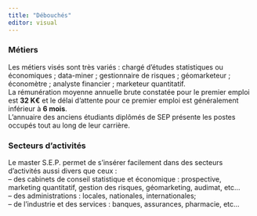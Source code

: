 ```yaml
---
title: "Débouchés"
editor: visual
---
```


### Métiers

Les métiers visés sont très variés : chargé d'études statistiques ou économiques ; data-miner ; gestionnaire de risques ; géomarketeur ; économètre ; analyste financier ; marketeur quantitatif.\
La rémunération moyenne annuelle brute constatée pour le premier emploi est **32 K€** et le délai d'attente pour ce premier emploi est généralement inférieur à **6 mois**.\
L'annuaire des anciens étudiants diplômés de SEP présente les postes occupés tout au long de leur carrière.

### Secteurs d'activités

Le master S.E.P. permet de s'insérer facilement dans des secteurs d'activités aussi divers que ceux :\
-- des cabinets de conseil statistique et économique : prospective, marketing quantitatif, gestion des risques, géomarketing, audimat, etc...\
-- des administrations : locales, nationales, internationales;\
-- de l'industrie et des services : banques, assurances, pharmacie, etc...
